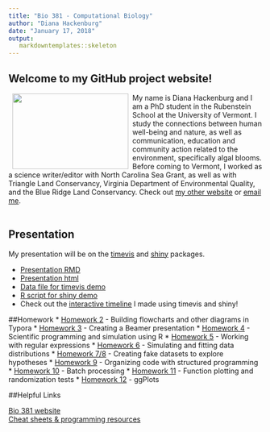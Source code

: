 ```yaml
---
title: "Bio 381 - Computational Biology"
author: "Diana Hackenburg"
date: "January 17, 2018"
output: 
   markdowntemplates::skeleton
---
```

## Welcome to my GitHub project website!

<img src="Diana_pinecone.jpg" align="left" hspace="8"  width="230" height="150" />
My name is Diana Hackenburg and I am a PhD student in the Rubenstein School at the University of Vermont. I study the connections between human well-being and nature, as well as communication, education and community action related to the environment, specifically algal blooms. Before coming to Vermont, I worked as a science writer/editor with North Carolina Sea Grant, as well as with Triangle Land Conservancy, Virginia Department of Environmental Quality, and the Blue Ridge Land Conservancy. Check out [my other website](https://dianahackenburg.wordpress.com) or [email me](mailto:dhackenb@uvm.edu).
<br>
<br>
<h2>Presentation</h2>
My presentation will be on the [timevis](https://github.com/daattali/timevis) and [shiny](https://shiny.rstudio.com/) packages.

* [Presentation RMD](presentation.Rmd)
* [Presentation html](presentation.html)
* [Data file for timevis demo](timeline_example.csv)
* [R script for shiny demo](exampleapp/app.R)
* Check out the [interactive timeline](https://dhackenburg.shinyapps.io/shinyHABtimeline/) I made using timevis and shiny!


##Homework
* [Homework 2](Homework2.html) - Building flowcharts and other diagrams in Typora
* [Homework 3](Homework3a.pdf) - Creating a Beamer presentation
* [Homework 4](homework4.html) - Scientific programming and simulation using R 
* [Homework 5](Homework5.html) - Working with regular expressions
* [Homework 6](Homework6.html) - Simulating and fitting data distributions
* [Homework 7/8](Homework7b.html) - Creating fake datasets to explore hypotheses
* [Homework 9](Homework9.html) - Organizing code with structured programming
* [Homework 10](Homework10.html) - Batch processing
* [Homework 11](Homework11.html) - Function plotting and randomization tests
* [Homework 12](Homework12.html) - ggPlots


##Helpful Links

[Bio 381 website](https://gotellilab.github.io/Bio381)\
[Cheat sheets & programming resources](https://gotellilab.github.io/Bio381/CheatSheets/CheatSheets.html)